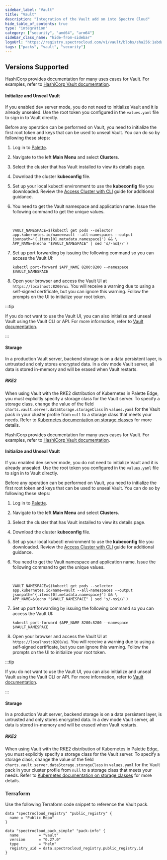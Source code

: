 ```yaml
---
sidebar_label: "Vault"
title: "Vault"
description: "Integration of the Vault add on into Spectro Cloud"
hide_table_of_contents: true
type: "integration"
category: ["security", "amd64", "arm64"]
sidebar_class_name: "hide-from-sidebar"
logoUrl: "https://registry.spectrocloud.com/v1/vault/blobs/sha256:1abda0173be1fd4ddfeccd2ff15089edd38a25e433ad7bb562a770d92992c7af?type=image.webp"
tags: ["packs", "vault", "security"]
---
```


<Redirect to="/integrations/packs/?pack=docs/docs-content/integrations/vault" />

## Versions Supported

<Tabs queryString="parent">
<TabItem label="0.27.x" value="0.27.x">

HashiCorp provides documentation for many uses cases for Vault. For examples, refer to
[HashiCorp Vault documentation](https://developer.hashicorp.com/vault/docs/use-cases).

#### Initialize and Unseal Vault

If you enabled dev server mode, you do not need to initialize Vault and it is already unsealed. Use the root token you
configured in the `values.yaml` file to sign in to Vault directly.

Before any operation can be performed on Vault, you need to initialize the first root token and keys that can be used to
unseal Vault. You can do so by following these steps:

1. Log in to [Palette](https://console.spectrocloud.com).

2. Navigate to the left **Main Menu** and select **Clusters**.

3. Select the cluster that has Vault installed to view its details page.

4. Download the cluster **kubeconfig** file.

5. Set up your local kubectl environment to use the **kubeconfig** file you downloaded. Review the
   [Access Cluster with CLI](../clusters/cluster-management/palette-webctl.md) guide for additional guidance.

6. You need to get the Vault namespace and application name. Issue the following command to get the unique values.

   <br />

   ```shell
   VAULT_NAMESPACE=$(kubectl get pods --selector app.kubernetes.io/name=vault --all-namespaces --output jsonpath='{.items[0].metadata.namespace}') && \
   APP_NAME=$(echo "$VAULT_NAMESPACE" | sed 's/-ns$//')
   ```

7. Set up port forwarding by issuing the following command so you can access the Vault UI:

   ```
   kubectl port-forward $APP_NAME 8200:8200 --namespace $VAULT_NAMESPACE
   ```

8. Open your browser and access the Vault UI at `https://localhost:8200/ui`. You will receive a warning due to using a
   self-signed certificate, but you can ignore this warning. Follow the prompts on the UI to initialize your root token.

:::tip

If you do not want to use the Vault UI, you can also initialize and unseal Vault using the Vault CLI or API. For more
information, refer to
[Vault documentation](https://developer.hashicorp.com/vault/docs/platform/k8s/helm/run#initialize-and-unseal-vault).

:::

#### Storage

In a production Vault server, backend storage is on a data persistent layer, is untrusted and only stores encrypted
data. In a dev mode Vault server, all data is stored in-memory and will be erased when Vault restarts.

##### RKE2

When using Vault with the RKE2 distribution of Kubernetes in Palette Edge, you must explicitly specify a storage class
for the Vault server. To specify a storage class, change the value of the field
`charts.vault.server.dataStorage.storageClass` in `values.yaml` for the Vault pack in your cluster profile from `null`
to a storage class that meets your needs. Refer to
[Kubernetes documentation on storage classes](https://kubernetes.io/docs/concepts/storage/storage-classes/) for more
details.

</TabItem>

<TabItem label="0.22.x" value="0.22.x">

HashiCorp provides documentation for many uses cases for Vault. For examples, refer to
[HashiCorp Vault documentation](https://developer.hashicorp.com/vault/docs/use-cases).

#### Initialize and Unseal Vault

If you enabled dev server mode, you do not need to initialize Vault and it is already unsealed. Use the root token you
configured in the `values.yaml` file to sign in to Vault directly.

Before any operation can be performed on Vault, you need to initialize the first root token and keys that can be used to
unseal Vault. You can do so by following these steps:

1. Log in to [Palette](https://console.spectrocloud.com).

2. Navigate to the left **Main Menu** and select **Clusters**.

3. Select the cluster that has Vault installed to view its details page.

4. Download the cluster **kubeconfig** file.

5. Set up your local kubectl environment to use the **kubeconfig** file you downloaded. Review the
   [Access Cluster with CLI](../clusters/cluster-management/palette-webctl.md) guide for additional guidance.

6. You need to get the Vault namespace and application name. Issue the following command to get the unique values.

   <br />

   ```shell
   VAULT_NAMESPACE=$(kubectl get pods --selector app.kubernetes.io/name=vault --all-namespaces --output jsonpath='{.items[0].metadata.namespace}') && \
   APP_NAME=$(echo "$VAULT_NAMESPACE" | sed 's/-ns$//')
   ```

7. Set up port forwarding by issuing the following command so you can access the Vault UI:

   ```
   kubectl port-forward $APP_NAME 8200:8200 --namespace $VAULT_NAMESPACE
   ```

8. Open your browser and access the Vault UI at `https://localhost:8200/ui`. You will receive a warning due to using a
   self-signed certificate, but you can ignore this warning. Follow the prompts on the UI to initialize your root token.

:::tip

If you do not want to use the Vault UI, you can also initialize and unseal Vault using the Vault CLI or API. For more
information, refer to
[Vault documentation](https://developer.hashicorp.com/vault/docs/platform/k8s/helm/run#initialize-and-unseal-vault).

:::

#### Storage

In a production Vault server, backend storage is on a data persistent layer, is untrusted and only stores encrypted
data. In a dev mode Vault server, all data is stored in-memory and will be erased when Vault restarts.

##### RKE2

When using Vault with the RKE2 distribution of Kubernetes in Palette Edge, you must explicitly specify a storage class
for the Vault server. To specify a storage class, change the value of the field
`charts.vault.server.dataStorage.storageClass` in `values.yaml` for the Vault pack in your cluster profile from `null`
to a storage class that meets your needs. Refer to
[Kubernetes documentation on storage classes](https://kubernetes.io/docs/concepts/storage/storage-classes/) for more
details.

</TabItem>

</Tabs>

### Terraform

Use the following Terraform code snippet to reference the Vault pack.

```hcl
data "spectrocloud_registry" "public_registry" {
  name = "Public Repo"
}

data "spectrocloud_pack_simple" "pack-info" {
  name         = "vault"
  version      = "0.27.0"
  type         = "helm"
  registry_uid = data.spectrocloud_registry.public_registry.id
}
```
